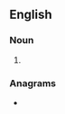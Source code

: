 ==English==

===Noun===
{{head|en|noun plural form}}

# {{plural of|tintack|lang=en}}

===Anagrams===
* {{l|en|stink-cat}}